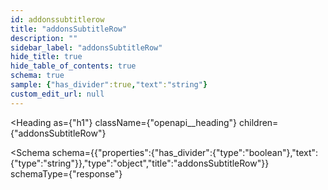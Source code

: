 ```yaml
---
id: addonssubtitlerow
title: "addonsSubtitleRow"
description: ""
sidebar_label: "addonsSubtitleRow"
hide_title: true
hide_table_of_contents: true
schema: true
sample: {"has_divider":true,"text":"string"}
custom_edit_url: null
---
```



<Heading
  as={"h1"}
  className={"openapi__heading"}
  children={"addonsSubtitleRow"}
>
</Heading>





<Schema
  schema={{"properties":{"has_divider":{"type":"boolean"},"text":{"type":"string"}},"type":"object","title":"addonsSubtitleRow"}}
  schemaType={"response"}
>
  
</Schema>
            